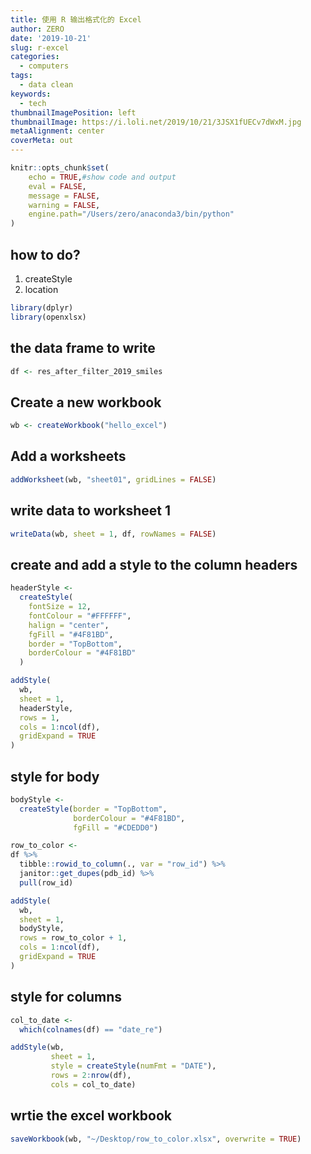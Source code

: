 ```yaml
---
title: 使用 R 输出格式化的 Excel
author: ZERO
date: '2019-10-21'
slug: r-excel
categories:
  - computers
tags:
  - data clean
keywords:
  - tech
thumbnailImagePosition: left
thumbnailImage: https://i.loli.net/2019/10/21/3JSX1fUECv7dWxM.jpg
metaAlignment: center
coverMeta: out
---
```


```r
knitr::opts_chunk$set(
	echo = TRUE,#show code and output
	eval = FALSE, 
	message = FALSE,
	warning = FALSE,
	engine.path="/Users/zero/anaconda3/bin/python"
)
```

<!--more-->

## how to do?

1. createStyle
2. location


```r
library(dplyr)
library(openxlsx)
```

##  the data frame to write 
```r
df <- res_after_filter_2019_smiles
```


## Create a new workbook 
```r
wb <- createWorkbook("hello_excel")
```



## Add a worksheets
```r
addWorksheet(wb, "sheet01", gridLines = FALSE) 
```


## write data to worksheet 1
```r
writeData(wb, sheet = 1, df, rowNames = FALSE)
```


## create and add a style to the column headers 

```r
headerStyle <-
  createStyle(
    fontSize = 12,
    fontColour = "#FFFFFF",
    halign = "center",
    fgFill = "#4F81BD",
    border = "TopBottom",
    borderColour = "#4F81BD"
  )

addStyle(
  wb,
  sheet = 1,
  headerStyle,
  rows = 1,
  cols = 1:ncol(df),
  gridExpand = TRUE
)
```


## style for body  

```r
bodyStyle <-
  createStyle(border = "TopBottom",
              borderColour = "#4F81BD",
              fgFill = "#CDEDD0")

row_to_color <- 
df %>%
  tibble::rowid_to_column(., var = "row_id") %>%
  janitor::get_dupes(pdb_id) %>%
  pull(row_id)

addStyle(
  wb,
  sheet = 1,
  bodyStyle,
  rows = row_to_color + 1,
  cols = 1:ncol(df),
  gridExpand = TRUE
)
```


## style for columns

```r
col_to_date <- 
  which(colnames(df) == "date_re")

addStyle(wb,
         sheet = 1,
         style = createStyle(numFmt = "DATE"),
         rows = 2:nrow(df),
         cols = col_to_date)
```


## wrtie the excel workbook 

```r
saveWorkbook(wb, "~/Desktop/row_to_color.xlsx", overwrite = TRUE)
```




